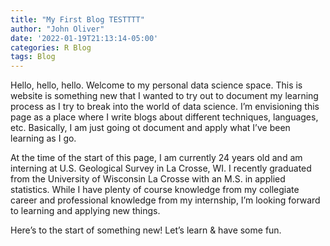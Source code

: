 ```yaml
---
title: "My First Blog TESTTTT"
author: "John Oliver"
date: '2022-01-19T21:13:14-05:00'
categories: R Blog
tags: Blog
---
```


Hello, hello, hello. Welcome to my personal data science space. This is website is something new that I wanted to try out to document my learning process as I try to break into the world of data science. I'm envisioning this page as a place where I write blogs about different techniques, languages, etc. Basically, I am just going ot document and apply what I've been learning as I go.

At the time of the start of this page, I am currently 24 years old and am interning at U.S. Geological Survey in La Crosse, WI. I recently graduated from the University of Wisconsin La Crosse with an M.S. in applied statistics. While I have plenty of course knowledge from my collegiate career and professional knowledge from my internship, I'm looking forward to learning and applying new things.

Here's to the start of something new! Let's learn & have some fun.

